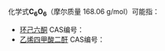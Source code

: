 {{DISPLAYTITLE:C<sub>6</sub>O<sub>6</sub>}}
化学式'''C<sub>6</sub>O<sub>6</sub>'''（摩尔质量 168.06 g/mol）可能指：

* [[环己六酮|环己六酮]] CAS编号：{{CAS|527-31-1}}
* [[乙烯四甲酸二酐|乙烯四甲酸二酐]] CAS编号：{{CAS|15016-12-3}}

{{MolFormDisambig}}